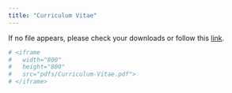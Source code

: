 ```yaml
---
title: "Curriculum Vitae"
---
```


If no file appears, please check your downloads or follow this [link](https://github.com/danielkick/Resume/blob/main/Curriculum-Vitae.pdf "CV on Github").

```{=html}
```
```{=html}
<html>
<body>
    <center>
        <object data="pdfs/Curriculum-Vitae.pdf" 
                width="1050" 
                height="1200"> 
        </object>
    </center>
</body>
</html>
```
```r
# <iframe 
#   width="800" 
#   height="800" 
#   src="pdfs/Curriculum-Vitae.pdf">
# </iframe>
```
